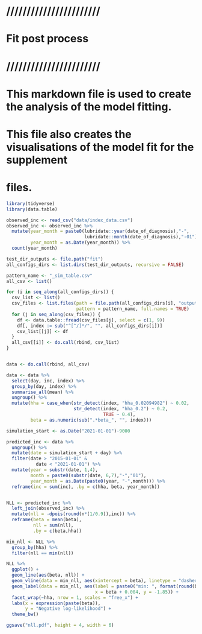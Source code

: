 # ///////////////////////
# Fit post process
# ///////////////////////

# This markdown file is used to create the analysis of the model fitting.
# This file also creates the visualisations of the model fit for the supplement
# files.

```r
library(tidyverse)
library(data.table)
```

```r
observed_inc <- read_csv("data/index_data.csv")
observed_inc <- observed_inc %>% 
  mutate(year_month = paste0(lubridate::year(date_of_diagnosis),"-",
                             lubridate::month(date_of_diagnosis),"-01"),
         year_month = as.Date(year_month)) %>% 
  count(year_month)
```

```r
test_dir_outputs <- file.path("fit")
all_configs_dirs <- list.dirs(test_dir_outputs, recursive = FALSE)
```

```r
pattern_name <- "_sim_table.csv"
all_csv <- list()

for (i in seq_along(all_configs_dirs)) {
  csv_list <- list()
  csv_files <- list.files(path = file.path(all_configs_dirs[i], "outputs"),
                          pattern = pattern_name, full.names = TRUE)
  for (j in seq_along(csv_files)) {
    df <- data.table::fread(csv_files[j], select = c(1, 9))
    df[, index := sub("^[^/]*/", "", all_configs_dirs[i])]  
    csv_list[[j]] <- df
  }
  all_csv[[i]] <- do.call(rbind, csv_list) 
}


data <- do.call(rbind, all_csv)

data <- data %>%
  select(day, inc, index) %>% 
  group_by(day, index) %>% 
  summarise_all(mean) %>% 
  ungroup() %>% 
  mutate(hha = case_when(str_detect(index, "hha_0.02094982") ~ 0.02,
                         str_detect(index, "hha_0.2") ~ 0.2,
                                    TRUE ~ 0.4),
         beta = as.numeric(sub(".*beta_", "", index)))

simulation_start <- as.Date("2021-01-01")-9000

predicted_inc <- data %>% 
  ungroup() %>% 
  mutate(date = simulation_start + day) %>%
  filter(date > "2015-01-01" &
           date < "2021-01-01") %>% 
  mutate(year = substr(date, 1,4),
         month = paste0(substr(date, 6,7),"-","01"),
         year_month = as.Date(paste0(year, "-",month))) %>% 
  reframe(inc = sum(inc), .by = c(hha, beta, year_month))


NLL <- predicted_inc %>% 
  left_join(observed_inc) %>% 
  mutate(nll = -dpois(round(n*(1/0.9)),inc)) %>% 
  reframe(beta = mean(beta),
          nll = sum(nll),
          .by = c(beta,hha)) 

min_nll <- NLL %>% 
  group_by(hha) %>%
  filter(nll == min(nll))

NLL %>% 
  ggplot() +
  geom_line(aes(beta, nll)) +
  geom_vline(data = min_nll, aes(xintercept = beta), linetype = "dashed") +
  geom_label(data = min_nll, aes(label = paste0("min: ", format(round(beta, 4), nsmall = 4)),
                                 x = beta + 0.004, y = -1.85)) +
  facet_wrap(~hha, nrow = 1, scales = "free_x") +
  labs(x = expression(paste(beta)),
       y = "Negative log-likelihood") +
  theme_bw()

ggsave("nll.pdf", height = 4, width = 6)
```
